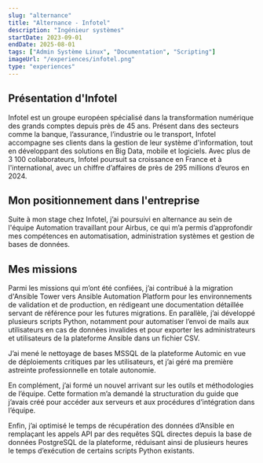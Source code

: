 ```yaml
---
slug: "alternance"
title: "Alternance - Infotel"
description: "Ingénieur systèmes"
startDate: 2023-09-01
endDate: 2025-08-01
tags: ["Admin Système Linux", "Documentation", "Scripting"]
imageUrl: "/experiences/infotel.png"
type: "experiences"
---
```

## Présentation d'Infotel

Infotel est un groupe européen spécialisé dans la transformation numérique des grands comptes depuis près de 45 ans. Présent dans des secteurs comme la banque, l’assurance, l’industrie ou le transport, Infotel accompagne ses clients dans la gestion de leur système d'information, tout en développant des solutions en Big Data, mobile et logiciels. Avec plus de 3 100 collaborateurs, Infotel poursuit sa croissance en France et à l'international, avec un chiffre d’affaires de près de 295 millions d’euros en 2024.

## Mon positionnement dans l'entreprise

Suite à mon stage chez Infotel, j’ai poursuivi en alternance au sein de l'équipe Automation travaillant pour Airbus, ce qui m’a permis d’approfondir mes compétences en automatisation, administration systèmes et gestion de bases de données.

## Mes missions

Parmi les missions qui m’ont été confiées, j’ai contribué à la migration d'Ansible Tower vers Ansible Automation Platform pour les environnements de validation et de production, en rédigeant une documentation détaillée servant de référence pour les futures migrations. En parallèle, j’ai développé plusieurs scripts Python, notamment pour automatiser l’envoi de mails aux utilisateurs en cas de données invalides et pour exporter les administrateurs et utilisateurs de la plateforme Ansible dans un fichier CSV.

J’ai mené le nettoyage de bases MSSQL de la plateforme Automic en vue de déploiements critiques par les utilisateurs, et j’ai géré ma première astreinte professionnelle en totale autonomie.

En complément, j’ai formé un nouvel arrivant sur les outils et méthodologies de l’équipe. Cette formation m’a demandé la structuration du guide que j’avais créé pour accéder aux serveurs et aux procédures d’intégration dans l’équipe.

Enfin, j’ai optimisé le temps de récupération des données d’Ansible en remplaçant les appels API par des requêtes SQL directes depuis la base de données PostgreSQL de la plateforme, réduisant ainsi de plusieurs heures le temps d’exécution de certains scripts Python existants.

